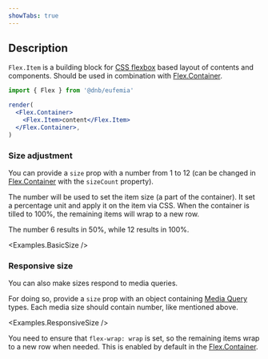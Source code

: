 ```yaml
---
showTabs: true
---
```



## Description

`Flex.Item` is a building block for [CSS flexbox](https://developer.mozilla.org/en-US/docs/Web/CSS/CSS_flexible_box_layout) based layout of contents and components. Should be used in combination with [Flex.Container](/uilib/layout/flex/container/).

```jsx
import { Flex } from '@dnb/eufemia'

render(
  <Flex.Container>
    <Flex.Item>content</Flex.Item>
  </Flex.Container>,
)
```

### Size adjustment

You can provide a `size` prop with a number from 1 to 12 (can be changed in [Flex.Container](/uilib/layout/flex/container/) with the `sizeCount` property).

The number will be used to set the item size (a part of the container). It set a percentage unit and apply it on the item via CSS. When the container is tilled to 100%, the remaining items will wrap to a new row.

The number 6 results in 50%, while 12 results in 100%.

<Examples.BasicSize />

### Responsive size

You can also make sizes respond to media queries.

For doing so, provide a `size` prop with an object containing [Media Query](/uilib/usage/layout/media-queries/) types. Each media size should contain number, like mentioned above.

<Examples.ResponsiveSize />

You need to ensure that `flex-wrap: wrap` is set, so the remaining items wrap to a new row when needed. This is enabled by default in the [Flex.Container](/uilib/layout/flex/container/).
